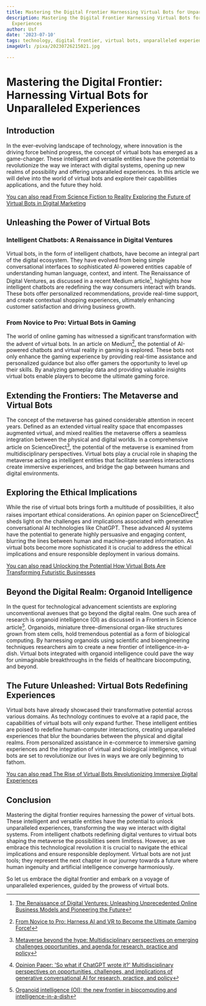 ```yaml
---
title: Mastering the Digital Frontier Harnessing Virtual Bots for Unparalleled Experiences
description: Mastering the Digital Frontier Harnessing Virtual Bots for Unparalleled
  Experiences
author: Usf
date: '2023-07-10'
tags: technology, digital frontier, virtual bots, unparalleled experiences, mastering
imageUrl: /pixa/20230726215021.jpg

---
```

#  Mastering the Digital Frontier: Harnessing Virtual Bots for Unparalleled Experiences

##  Introduction

In the ever-evolving landscape of  technology, where innovation is  the driving force behind progress, the concept of virtual bots has emerged as a game-changer. These intelligent and  versatile entities have  the potential to revolutionize the way we interact with digital systems, opening up new realms of possibility and offering unparalleled experiences.  In this article we will delve into the world of virtual bots and explore their capabilities  applications, and  the future they hold.

[You can also read  From Science Fiction to Reality Exploring the  Future of  Virtual Bots in Digital Marketing](From%20Science%20Fiction%20to%20Reality%20Exploring%20the%20Future%20of%20Virtual%20Bots%20in%20Digital%20Marketing)


## Unleashing the Power of Virtual Bots

### Intelligent Chatbots: A Renaissance in Digital Ventures

Virtual bots, in the  form of intelligent chatbots, have become  an  integral  part of the digital ecosystem. They have evolved  from being simple conversational interfaces to sophisticated AI-powered entities capable of understanding human language, context, and intent. The Renaissance of Digital Ventures, as discussed in a recent Medium  article[^1], highlights how intelligent chatbots are redefining the  way consumers  interact  with brands. These bots offer  personalized recommendations, provide real-time  support, and create contextual  shopping experiences,  ultimately  enhancing customer satisfaction and driving business growth.

### From Novice to Pro: Virtual Bots in Gaming

The world of online gaming has witnessed a significant transformation with the advent of virtual bots. In an article on Medium[^2], the potential of AI-powered  chatbots  and virtual reality  in gaming is explored. These bots not only enhance the gaming experience  by providing real-time assistance and personalized guidance but also offer gamers the opportunity to level up  their skills.  By analyzing gameplay data and providing valuable insights virtual bots enable players to become the ultimate gaming force.

## Extending the  Frontiers: The  Metaverse and Virtual Bots

The  concept of the metaverse has gained considerable attention in  recent years. Defined as an extended virtual reality space  that encompasses augmented virtual, and mixed realities the metaverse offers  a seamless integration between the physical  and digital worlds. In a comprehensive article on ScienceDirect[^3], the potential of  the  metaverse is examined from multidisciplinary perspectives. Virtual bots  play a crucial role in shaping the metaverse acting as intelligent entities that facilitate seamless interactions create immersive experiences, and bridge the gap between humans and digital environments.

## Exploring the Ethical Implications

While the rise  of virtual bots brings forth a  multitude of possibilities, it also raises important ethical considerations. An  opinion paper on ScienceDirect[^4] sheds light on the challenges and implications associated with generative conversational AI technologies like ChatGPT. These  advanced AI  systems have the potential to generate highly  persuasive and engaging content, blurring  the  lines between  human and  machine-generated information. As virtual bots become more sophisticated it is crucial to address the ethical implications and ensure responsible deployment in various domains.

[You can also read Unlocking the  Potential How Virtual Bots Are  Transforming Futuristic Businesses](Unlocking%20the%20Potential%20How%20Virtual%20Bots%20Are%20Transforming%20Futuristic%20Businesses)


## Beyond the  Digital Realm: Organoid Intelligence

In the quest for technological advancement scientists are exploring unconventional avenues that go beyond the digital realm. One  such area of research is organoid intelligence (OI)  as discussed in a Frontiers in Science article[^5]. Organoids, miniature three-dimensional organ-like structures grown from stem cells, hold tremendous potential as a form of biological computing. By harnessing organoids using scientific and bioengineering techniques researchers aim to create  a new frontier of intelligence-in-a-dish. Virtual  bots integrated with organoid intelligence could pave the way for unimaginable breakthroughs in the fields of healthcare biocomputing, and beyond.

## The Future Unleashed: Virtual Bots Redefining Experiences

Virtual bots have already showcased their transformative potential across  various domains. As technology continues to evolve at a rapid pace, the capabilities of virtual bots will only  expand  further. These intelligent entities are poised to redefine human-computer interactions, creating unparalleled experiences that blur the boundaries between the physical and  digital realms. From personalized assistance  in e-commerce to immersive gaming experiences and the integration  of virtual and biological intelligence, virtual bots are set to revolutionize our lives in ways we are only beginning to fathom.

[You can also read The Rise of Virtual Bots Revolutionizing Immersive Digital Experiences](The%20Rise%20of%20Virtual%20Bots%20Revolutionizing%20Immersive%20Digital%20Experiences)


## Conclusion

Mastering the digital frontier requires harnessing the power of virtual bots. These intelligent and versatile entities have the potential  to unlock unparalleled experiences, transforming the way we interact with digital systems. From intelligent chatbots redefining digital ventures to  virtual  bots shaping the metaverse  the possibilities seem limitless. However, as we embrace this technological revolution it is crucial to navigate the ethical implications  and ensure responsible deployment. Virtual bots are not just tools; they represent the next chapter in  our journey towards a future where human  ingenuity and  artificial intelligence converge harmoniously.

So let us embrace  the digital frontier  and embark on a voyage of unparalleled  experiences, guided by the prowess of virtual bots.

[^1]: [The Renaissance of  Digital Ventures: Unleashing Unprecedented Online Business Models and Pioneering the Future](https://medium.com/@waqy2015/the-renaissance-of-digital-ventures-unleashing-unprecedented-online-business-models-and-d4b09474263b)

[^2]: [From Novice to Pro: Harness AI  and VR to Become the  Ultimate Gaming Force!](https://medium.com/@pamc.pliving/from-novice-to-pro-harness-ai-and-vr-to-become-the-ultimate-gaming-force-fdc2e4809c2b)

[^3]: [Metaverse beyond the hype: Multidisciplinary perspectives on emerging challenges opportunities, and agenda for research,  practice and policy](https://www.sciencedirect.com/science/article/pii/S0268401222000767)

[^4]: [Opinion Paper: 'So what if ChatGPT wrote it?' Multidisciplinary perspectives  on opportunities, challenges,  and implications of generative conversational AI for  research, practice, and policy](https://www.sciencedirect.com/science/article/pii/S0268401223000233)

[^5]: [Organoid intelligence (OI): the new  frontier in biocomputing and  intelligence-in-a-dish](https://www.frontiersin.org/journals/science/articles/10.3389/fsci.2023.1017235/full)